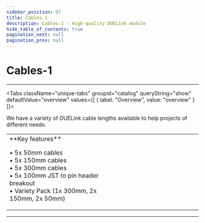 ```yaml
---
sidebar_position: 97
title: Cables-1
description: Cables-1 - High-quality DUELink module
hide_table_of_contents: true
pagination_next: null
pagination_prev: null
---
```



# Cables-1

<ImageSection 
  product="axcables-a"
  tagline="DUELink Cables"
/>

---

<Tabs className="unique-tabs" groupid="catalog" queryString="show" defaultValue="overview"
  values={[
    {
        label: "Overview",
        value: "overview"
    }
]}>

<TabItem value="overview">

We have a variety of DUELink cable lengths available to help projects of different needs.

<table><td width='50%'>
**Key features**

• 5x 50mm cables<br/>
• 5x 150mm cables<br/>
• 5x 300mm cables<br/>
• 5x 100mm JST to pin header breakout<br/>
• Variety Pack (1x 300mm, 2x 150mm, 2x 50mm)<br/>

</td><td width='50%'>

</td></table>

</TabItem>



</Tabs>

---

<OrderSection
    product="DUELink Cables-1"
    partnumber="GDL-AXCABLES-A"
    price="$0.00"
/>
